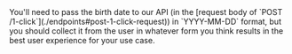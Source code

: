 
<Admonition type="info" title="Birth Date Format">
    You'll need to pass the birth date to our API (in the [request body of `POST /1-click`](./endpoints#post-1-click-request)) in `YYYY-MM-DD` format, but you should collect it from the user in whatever form you think results in the best user experience for your use case.
</Admonition>